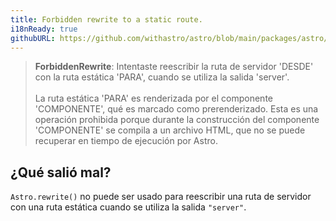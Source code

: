 ```yaml
---
title: Forbidden rewrite to a static route.
i18nReady: true
githubURL: https://github.com/withastro/astro/blob/main/packages/astro/src/core/errors/errors-data.ts
---
```


> **ForbiddenRewrite**: Intentaste reescribir la ruta de servidor 'DESDE' con la ruta estática 'PARA', cuando se utiliza la salida 'server'. <br/><br/>La ruta estática 'PARA' es renderizada por el componente
'COMPONENTE', qué es marcado como prerenderizado. Esta es una operación prohibida porque durante la construcción del componente 'COMPONENTE' se compila a un
archivo HTML, que no se puede recuperar en tiempo de ejecución por Astro.

## ¿Qué salió mal?
`Astro.rewrite()` no puede ser usado para reescribir una ruta de servidor con una ruta estática cuando se utiliza la salida `"server"`.
